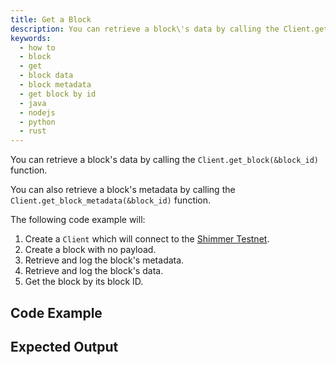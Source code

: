 ```yaml
---
title: Get a Block
description: You can retrieve a block\'s data by calling the Client.get_block(&block_id) function.
keywords:
  - how to
  - block
  - get
  - block data
  - block metadata
  - get block by id
  - java
  - nodejs
  - python
  - rust
---
```



You can retrieve a block's data by calling the `Client.get_block(&block_id)` function.

You can also retrieve a block's metadata by calling the `Client.get_block_metadata(&block_id)` function.

The following code example will:

1. Create a `Client` which will connect to the [Shimmer Testnet](https://api.testnet.shimmer.network).
2. Create a block with no payload.
3. Retrieve and log the block's metadata.
4. Retrieve and log the block's data.
5. Get the block by its block ID.

<IotaJs exampleURL='https://wiki.iota.org/iota.js/how_tos/data' />

## Code Example

<Tabs groupId='language' queryString>
  <TabItem value='rust' label='Rust'>
    <RustCode />
  </TabItem>
  <TabItem value='typescript-node' label='Typescript (Node.js)'>
    <NodejsCode />
  </TabItem>
  <TabItem value='python' label='Python'>
    <PythonCode />
  </TabItem>
  <TabItem value='java' label='Java'>
    <JavaCode />
  </TabItem>
</Tabs>

## Expected Output

<Tabs groupId='language' queryString>
  <TabItem value='rust' label='Rust'>
    <RustOutput />
  </TabItem>
  <TabItem value='typescript-node' label='Typescript (Node.js)'>
    <NodejsOutput />
  </TabItem>
  <TabItem value='python' label='Python'>
    <PythonOutput />
  </TabItem>
  <TabItem value='java' label='Java'>
    <JavaOutput />
  </TabItem>
</Tabs>
